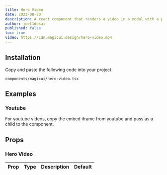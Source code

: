 ```yaml
---
title: Hero Video
date: 2023-08-30
description: A react component that renders a video in a modal with a play button.
author: jeet1desai
published: false
toc: true
video: https://cdn.magicui.design/hero-video.mp4
---
```


<ComponentPreview name="hero-video-demo" />

<Steps>

<Step>

## Installation

Copy and paste the following code into your project.

```text
components/magicui/hero-video.tsx
```

<ComponentSource name="hero-video" />

</Step>

</Steps>

## Examples

### Youtube

For youtube videos, copy the embed iframe from youtube and pass as a child to the component.

<ComponentPreview name="hero-video-youtube" />

## Props

### Hero Video

| Prop | Type | Description | Default |
| ---- | ---- | ----------- | ------- |

